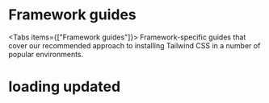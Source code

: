 

 # Framework guides

<Tabs items={["Framework guides"]}>
  <Tab>
Framework-specific guides that cover our recommended approach to installing Tailwind CSS in a number of popular environments.
</Tab>
  


</Tabs>

 

# loading updated 
 
